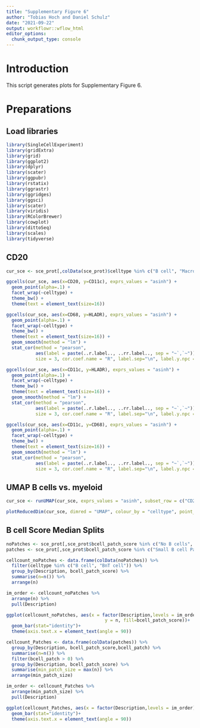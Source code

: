 ```yaml
---
title: "Supplementary Figure 6"
author: "Tobias Hoch and Daniel Schulz"
date: "2021-09-22"
output: workflowr::wflow_html
editor_options:
  chunk_output_type: console
---
```


# Introduction
This script generates plots for Supplementary Figure 6. 

# Preparations 

## Load libraries

```r
library(SingleCellExperiment)
library(gridExtra)
library(grid)
library(ggplot2)
library(dplyr)
library(scater)
library(ggpubr)
library(rstatix)
library(ggrastr)
library(ggridges)
library(ggsci)
library(scater)
library(viridis)
library(RColorBrewer)
library(cowplot)
library(dittoSeq)
library(scales)
library(tidyverse)
```



## CD20 

```r
cur_sce <- sce_prot[,colData(sce_prot)$celltype %in% c("B cell", "Macrophage", "Neutrophil", "pDC")]

ggcells(cur_sce, aes(x=CD20, y=CD11c), exprs_values = "asinh") + 
  geom_point(alpha=.1) + 
  facet_wrap(~celltype) +
  theme_bw() +
  theme(text = element_text(size=16))

ggcells(cur_sce, aes(x=CD68, y=HLADR), exprs_values = "asinh") + 
  geom_point(alpha=.1) + 
  facet_wrap(~celltype) +
  theme_bw() +
  theme(text = element_text(size=16)) +
  geom_smooth(method = "lm") +
  stat_cor(method = "pearson",
           aes(label = paste(..r.label.., ..rr.label.., sep = "~`,`~")),
           size = 3, cor.coef.name = "R", label.sep="\n", label.y.npc = "top", label.x.npc = "left")

ggcells(cur_sce, aes(x=CD11c, y=HLADR), exprs_values = "asinh") + 
  geom_point(alpha=.1) + 
  facet_wrap(~celltype) +
  theme_bw() +
  theme(text = element_text(size=16)) +
  geom_smooth(method = "lm") +
  stat_cor(method = "pearson",
           aes(label = paste(..r.label.., ..rr.label.., sep = "~`,`~")),
           size = 3, cor.coef.name = "R", label.sep="\n", label.y.npc = "top", label.x.npc = "left")

ggcells(cur_sce, aes(x=CD11c, y=CD68), exprs_values = "asinh") + 
  geom_point(alpha=.1) + 
  facet_wrap(~celltype) +
  theme_bw() +
  theme(text = element_text(size=16)) +
  geom_smooth(method = "lm") +
  stat_cor(method = "pearson",
           aes(label = paste(..r.label.., ..rr.label.., sep = "~`,`~")),
           size = 3, cor.coef.name = "R", label.sep="\n", label.y.npc = "top", label.x.npc = "left")
```

## UMAP B cells vs. myeloid

```r
cur_sce <- runUMAP(cur_sce, exprs_values = "asinh", subset_row = c("CD20", "CD11c", "HLADR", "CD68"))

plotReducedDim(cur_sce, dimred = "UMAP", colour_by = "celltype", point_alpha = .2) 
```

## B cell Score Median Splits

```r
noPatches <- sce_prot[,sce_prot$bcell_patch_score %in% c("No B cells", "No B cell Patches")]
patches <- sce_prot[,sce_prot$bcell_patch_score %in% c("Small B cell Patches", "B cell Follicles")]

cellcount_noPatches <- data.frame(colData(noPatches)) %>%
  filter(celltype %in% c("B cell", "BnT cell")) %>%
  group_by(Description, bcell_patch_score) %>%
  summarise(n=n()) %>%
  arrange(n)

im_order <- cellcount_noPatches %>%
  arrange(n) %>%
  pull(Description)

ggplot(cellcount_noPatches, aes(x = factor(Description,levels = im_order),
                                     y = n, fill=bcell_patch_score))+
  geom_bar(stat="identity")+
  theme(axis.text.x = element_text(angle = 90))

cellcount_Patches <- data.frame(colData(patches)) %>%
  group_by(Description, bcell_patch_score,bcell_patch) %>%
  summarise(n=n()) %>%
  filter(bcell_patch > 0) %>%
  group_by(Description, bcell_patch_score) %>%
  summarise(min_patch_size = max(n)) %>%
  arrange(min_patch_size)

im_order <- cellcount_Patches %>%
  arrange(min_patch_size) %>%
  pull(Description)

ggplot(cellcount_Patches, aes(x = factor(Description,levels = im_order),y = min_patch_size, fill=bcell_patch_score))+
  geom_bar(stat="identity")+
  theme(axis.text.x = element_text(angle = 90))
```


